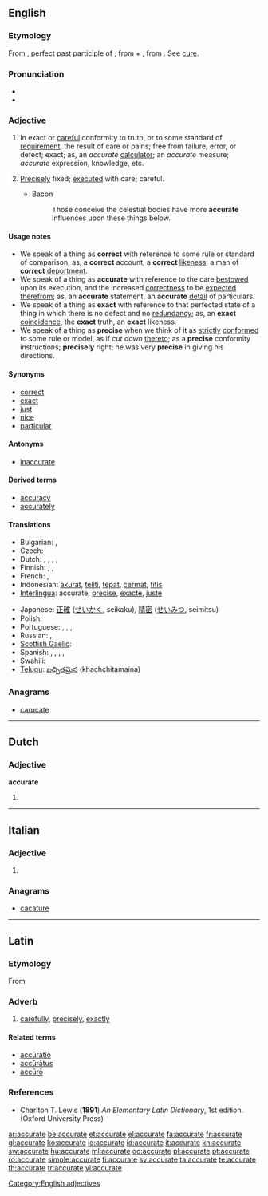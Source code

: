 ==English==

===Etymology===
From {{etyl|la}} {{term|accuratus|accūrātus||lang=la}}, perfect past participle of {{term|accuro|accūrō|take care of|lang=la}}; from {{term|ad-||to, towards, at|lang=la}} + {{term|curo|cūrō|take care|lang=la}}, from {{term|cura|cūra|care|lang=la}}. See [[#English|cure]].

===Pronunciation===
* {{IPA|/ˈækjərɪt/}}
* {{audio|En-us-accurate.ogg|Audio (US)}}

===Adjective===
{{en-adj}}

# In exact or [[careful]] conformity to truth, or to some standard of [[requirement]], the result of care or pains; free from failure, error, or defect; exact; as, an ''accurate'' [[calculator]]; an ''accurate'' measure; ''accurate'' expression, knowledge, etc.
# {{obsolete}} [[precisely|Precisely]] fixed; [[executed]] with care; careful.
#* Bacon
#*: Those conceive the celestial bodies have more '''accurate''' influences upon these things below.

====Usage notes====
* We speak of a thing as '''correct''' with reference to some rule or standard of comparison; as, a '''correct''' account, a '''correct''' [[likeness]], a man of '''correct''' [[deportment]].
* We speak of a thing as '''accurate''' with reference to the care [[bestowed]] upon its execution, and the increased [[correctness]] to be [[expected]] [[therefrom]]; as, an '''accurate''' statement, an '''accurate''' [[detail]] of particulars.
* We speak of a thing as '''exact''' with reference to that perfected state of a thing in which there is no defect and no [[redundancy]]; as, an '''exact''' [[coincidence]], the '''exact''' truth, an '''exact''' likeness.
* We speak of a thing as '''precise''' when we think of it as [[strictly]] [[conformed]] to some rule or model, as if ''cut down'' [[thereto]]; as a '''precise''' conformity instructions; '''precisely''' right; he was very '''precise''' in giving his directions.

====Synonyms====
* [[correct]]
* [[exact]]
* [[just]]
* [[nice]]
* [[particular]]

====Antonyms====
* [[inaccurate]]

====Derived terms====
* [[accuracy]]
* [[accurately]]

====Translations====
{{trans-top|exact or careful conformity to truth}}
* Bulgarian: {{t+|bg|точен}},  {{t|bg|прецизен}}
* Czech: {{t-|cs|přesný|f}}
* Dutch: {{t-|nl|accuraat}}, {{t+|nl|precies}}, {{t+|nl|exact}}, {{t-|nl|trefzeker}},  {{t-|nl|nauwkeurig}}
* Finnish: {{t+|fi|tarkka}}, {{t+|fi|täsmällinen}}, {{t-|fi|paikkansapitävä}}
* French: {{t+|fr|précis}}, {{t+|fr|exact}}
* Indonesian: [[akurat]], [[teliti]], [[tepat]], [[cermat]], [[titis]]
* [[Interlingua]]: accurate, [[precise]], [[exacte]], [[juste]]
{{trans-mid}}
* Japanese: [[正確]] ([[せいかく]], seikaku), [[精密]] ([[せいみつ]], seimitsu)
* Polish: {{t+|pl|dokładny}}
* Portuguese: {{t+|pt|preciso|m}}, {{t|pt|exato|m}}, {{t+|pt|acurado|m}}, {{t+|pt|justo|m}}
* Russian: {{t+|ru|аккуратный|tr=akkuratnij}}, {{t+|ru|правильный|tr=pravilnij}}
* [[Scottish Gaelic]]: {{t-|gd|cinnteach|xs=Scottish Gaelic}}
* Spanish: {{t-|es|preciso|m}}, {{t-|es|exacto|m}}, {{t+|es|justo|m}}, {{t+|es|correcto|m}},
* Swahili: {{t+|sw|sanifu|xs=Swahili}}
* [[Telugu]]: [[ఖచ్చితమైన]] (khachchitamaina)
{{trans-bottom}}

===Anagrams===
* {{alphagram|aaccertu}} [[carucate#English|carucate]]
[[Category:English adjectives]]
----
==Dutch==

===Adjective===
'''accurate'''

# {{nl-adj-inflected|accuraat}}

----

==Italian==

===Adjective===
{{infl|it|adjective|cat=adjective forms|feminine plural}}

# {{feminine plural of|accurato}}

===Anagrams===
* {{alphagram|aaccertu}} [[cacature#Italian|cacature]]
----

==Latin==

===Etymology===
From {{term|accuratus|accūrātus|elaborate, exact|lang=la}}

===Adverb===
{{la-adv|accurat|accūrāt|e}}

# [[carefully]], [[precisely]], [[exactly]]

====Related terms====
* [[acuratio|accūrātiō]]
* [[accuratus|accūrātus]]
* [[accuro#Latin|accūrō]]

===References===
* Charlton T. Lewis ('''1891''') ''An Elementary Latin Dictionary'', 1st edition. (Oxford University Press)

[[ar:accurate]]
[[be:accurate]]
[[et:accurate]]
[[el:accurate]]
[[fa:accurate]]
[[fr:accurate]]
[[gl:accurate]]
[[ko:accurate]]
[[io:accurate]]
[[id:accurate]]
[[it:accurate]]
[[kn:accurate]]
[[sw:accurate]]
[[hu:accurate]]
[[ml:accurate]]
[[oc:accurate]]
[[pl:accurate]]
[[pt:accurate]]
[[ro:accurate]]
[[simple:accurate]]
[[fi:accurate]]
[[sv:accurate]]
[[ta:accurate]]
[[te:accurate]]
[[th:accurate]]
[[tr:accurate]]
[[vi:accurate]]